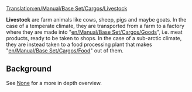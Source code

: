 [[Translation:en/Manual/Base Set/Cargos/Livestock]]

{{en/Cargo|name=Livestock
|image=en/Livestock.png
|produced=[[en/Manual/Base Set/Industries/Farm]]
|accepted=[[en/Manual/Base Set/Industries/Factory]] (temperate), <br/>[[en/Manual/Base Set/Industries/Food Processing Plant]] (sub-arctic)
}}

'''Livestock''' are farm animals like cows, sheep, pigs and maybe goats. In the case of a temperate climate, they are transported from a farm to a factory where they are made into "[[en/Manual/Base Set/Cargos/Goods]]", i.e. meat products, ready to be taken to shops. In the case of a sub-arctic climate, they are instead taken to a food processing plant that makes "[[en/Manual/Base Set/Cargos/Food]]" out of them.

== Background ==
See [https://www.wikipedia.org/wiki/Livestock None] for a more in depth overview.